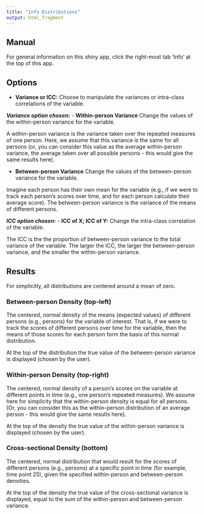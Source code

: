 ```yaml
---
title: "Info Distributions"
output: html_fragment
---
```

## Manual
For general information on this shiny app, click the right-most tab 'Info' at the top of this app. 

## Options 

- **Variance or ICC:** Choose to manipulate the variances or intra-class correlations of the variable.

***Variance option chosen:***
- **Within-person Variance** Change the values of the within-person variance for the variable. 

A within-person variance is the variance taken over the repeated measures of one person. Here, we assume that this variance is the same for all persons (or, you can consider this value as the average within-person variance, the average taken over all possible persons - this would give the same results here). 

- **Between-person Variance**
Change the values of the between-person variance for the variable. 

Imagine each person has their own mean for the variable (e.g., if we were to track each person's scores over time, and for each person calculate their average score). The between-person variance is the variance of the means of different persons.

***ICC option chosen:***
- **ICC of X; ICC of Y:** Change the intra-class correlation of the variable. 

The ICC is the the proportion of between-person variance to the total variance of the variable. The larger the ICC, the larger the between-person variance, and the smaller the within-person variance.




## Results
For simplicitly, all distributions are centered around a mean of zero.

### Between-person Density (top-left) 
The centered, normal density of the means (expected values) of different persons (e.g., persons) for the variable of interest. That is, if we were to track the scores of different persons over time for the variable, then the means of those scores for each person form the basis of this normal distribution.

At the top of the distribution the true value of the between-person variance is displayed (chosen by the user).

### Within-person Density (top-right) 
The centered, normal density of a person's scores on the variable at different points in time (e.g., one person's repeated measures). We assume here for simplicity that the within-person density is equal for all persons. (Or, you can consider this as the within-person distribution of an average person - this would give the same results here). 

At the top of the density the true value of the within-person variance is displayed (chosen by the user).

### Cross-sectional Density (bottom)
The centered, normal distribution that would result for the scores of different persons (e.g., persons) at a specific point in time (for example, time point 25), given the specified within-person and between-person densities. 

At the top of the density the true value of the cross-sectional variance is displayed, equal to the sum of the within-person and between-person variance. 



